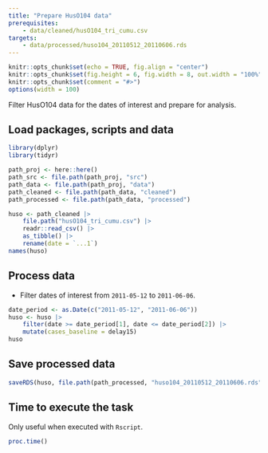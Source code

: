 ```yaml
---
title: "Prepare HusO104 data"
prerequisites:
    - data/cleaned/husO104_tri_cumu.csv
targets:
    - data/processed/huso104_20110512_20110606.rds
---
```


```r
knitr::opts_chunk$set(echo = TRUE, fig.align = "center")
knitr::opts_chunk$set(fig.height = 6, fig.width = 8, out.width = "100%")
knitr::opts_chunk$set(comment = "#>")
options(width = 100)
```

Filter HusO104 data for the dates of interest and prepare for analysis.

## Load packages, scripts and data

```r
library(dplyr)
library(tidyr)

path_proj <- here::here()
path_src <- file.path(path_proj, "src")
path_data <- file.path(path_proj, "data")
path_cleaned <- file.path(path_data, "cleaned")
path_processed <- file.path(path_data, "processed")

huso <- path_cleaned |>
    file.path("husO104_tri_cumu.csv") |>
    readr::read_csv() |>
    as_tibble() |>
    rename(date = `...1`)
names(huso)
```

## Process data

- Filter dates of interest from `2011-05-12` to `2011-06-06`.

```r
date_period <- as.Date(c("2011-05-12", "2011-06-06"))
huso <- huso |>
    filter(date >= date_period[1], date <= date_period[2]) |>
    mutate(cases_baseline = delay15)
huso
```

## Save processed data

```r
saveRDS(huso, file.path(path_processed, "huso104_20110512_20110606.rds"))
```

## Time to execute the task

Only useful when executed with `Rscript`.

```r
proc.time()
```


